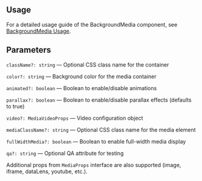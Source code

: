 

<Meta of={BackgroundMediaStories} />
<StoryTemplate>

## Usage

For a detailed usage guide of the BackgroundMedia component, see [BackgroundMedia Usage](https://github.com/gravity-ui/page-constructor/blob/main/memory-bank/usage/backgroundMedia.md).

## Parameters

`className?: string` — Optional CSS class name for the container

`color?: string` — Background color for the media container

`animated?: boolean` — Boolean to enable/disable animations

`parallax?: boolean` — Boolean to enable/disable parallax effects (defaults to true)

`video?: MediaVideoProps` — Video configuration object

`mediaClassName?: string` — Optional CSS class name for the media element

`fullWidthMedia?: boolean` — Boolean to enable full-width media display

`qa?: string` — Optional QA attribute for testing

Additional props from `MediaProps` interface are also supported (image, iframe, dataLens, youtube, etc.).

</StoryTemplate>
